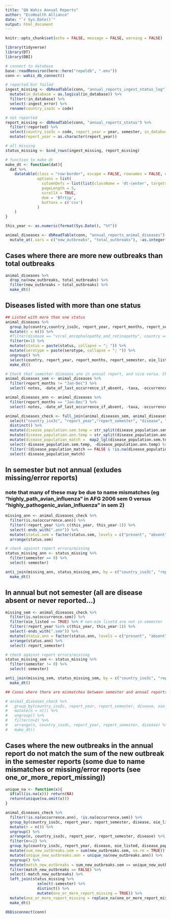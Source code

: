 ```yaml
---
title: "QA Wahis Annual Reports"
author: "EcoHealth Alliance"
date: "`r Sys.Date()`"
output: html_document
---
```


```r
knitr::opts_chunk$set(echo = FALSE, message = FALSE, warning = FALSE)

library(tidyverse)
library(DT)
library(DBI)

# connect to database
base::readRenviron(here::here("repeldb", ".env"))
conn <- wahis_db_connect()

# reported but failed 
ingest_missing <- dbReadTable(conn, "annual_reports_ingest_status_log") %>% 
  mutate(in_database = as.logical(in_database)) %>%
  filter(!in_database) %>%
  select(-ingest_error) %>%
  rename(country_iso3c = code)

# not reported
report_missing <- dbReadTable(conn, "annual_reports_status") %>%
  filter(!reported) %>%
  select(country_iso3c = code, report_year = year, semester, in_database = reported) %>%
  mutate(report_year = as.character(report_year))

# all missing
status_missing <- bind_rows(ingest_missing, report_missing)

# function to make dt
make_dt <- function(dat){
  dat %>%
    datatable(class = "row-border", escape = FALSE, rownames = FALSE, extensions = "Buttons", 
              options = list(
                columnDefs = list(list(className = 'dt-center', targets = 0:(dim(.)[2] - 1))),
                pageLength = 5,
                scrollX = TRUE,
                dom = 'Bfrtip',
                buttons = c('csv')
              )
    )
}
```

```r
this_year <- as.numeric(format(Sys.Date(), "%Y"))

animal_diseases <- dbReadTable(conn, "annual_reports_animal_diseases") %>%
  mutate_at(.vars = c("new_outbreaks", "total_outbreaks"), ~as.integer(.)) 
```

## Cases where there are more new outbreaks than total outbreaks
```r
animal_diseases %>%
  drop_na(new_outbreaks, total_outbreaks) %>%
  filter(new_outbreaks > total_outbreaks) %>%
  make_dt()
```

## Diseases listed with more than one status
```r
## Listed with more than one status
animal_diseases %>%
  group_by(country,country_iso3c, report_year, report_months, report_semester, oie_listed, disease, disease_population) %>% 
  mutate(n = n()) %>%
  #filter(disease == "viral_encephalopathy_and_retinopathy", country == "Australia", report_year == "2005", report_months == "Jan-Jun")
  filter(n>1) %>%
  mutate(status = paste(status, collapse = "; ")) %>%
  mutate(serotype = paste(serotype, collapse = "; ")) %>%
  ungroup() %>%
  select(country, report_year, report_months, report_semester, oie_listed, disease, disease_population, serotype, status) %>%
  make_dt()
```

```r
# Check that semester diseases are in annual report, and vice versa. Check that math adds up.
animal_diseases_sem <- animal_diseases %>%
  filter(report_months != "Jan-Dec") %>%
  select(-notes, -date_of_last_occurrence_if_absent, -taxa, -occurrence_description, -country, -report_months)

animal_diseases_ann <- animal_diseases %>%
  filter(report_months == "Jan-Dec") %>%
  select(-notes, -date_of_last_occurrence_if_absent, -taxa, -occurrence_description, -country, -report_months, -report_semester)

animal_diseases_check <- full_join(animal_diseases_sem, animal_diseases_ann, by = c("country_iso3c", "report_year", "disease", "oie_listed"), suffix = c(".sem", ".ann")) %>%
  select("country_iso3c", "report_year","report_semester", "disease", "oie_listed", starts_with("disease_population"), starts_with("serotype"), starts_with("status"), starts_with("occurrence"), starts_with("new_outbreaks"), starts_with("total_outbreaks")) %>%
  distinct() %>%
  mutate(disease_population.sem.temp = str_split(disease_population.sem, " and ")) %>%
  mutate(disease_population.ann.temp = str_split(disease_population.ann, " and ")) %>%
  mutate(disease_population_match =  map2_lgl(disease_population.sem.temp, disease_population.ann.temp, function(x,y)  any(unlist(x) %in% unlist(y)))) %>%
  select(-disease_population.sem.temp, -disease_population.ann.temp) %>%
  filter(!(disease_population_match == FALSE & !is.na(disease_population.ann) & !is.na(disease_population.sem))) %>%
  select(-disease_population_match)

```

## In semester but not annual (exludes missing/error reports)
### note that many of these may be due to name mismatches (eg "highly_path_avian_influenza" in AFG 2006 sem 0 versus "highly_pathogenic_avian_influenza" in sem 2)
```r
missing_ann <- animal_diseases_check %>% 
  filter(is.na(occurrence.ann)) %>%
  filter(!report_year %in% c(this_year, this_year-1)) %>%
  select(-ends_with(".ann")) %>%
  mutate(status.sem = factor(status.sem, levels = c("present", "absent", "unreported"))) %>%
  arrange(status.sem)

# check against report errors/missing
status_missing_ann <- status_missing %>%
  filter(semester == 0) %>%
  select(-semester)

anti_join(missing_ann, status_missing_ann, by = c("country_iso3c", "report_year")) %>%
  make_dt()
```

## In annual but not semester (all are disease absent or never reported...)
```r
missing_sem <- animal_diseases_check %>% 
  filter(is.na(occurrence.sem)) %>%
  filter(oie_listed == TRUE) %>% # non-oie lisetd are not in semester
  filter(!report_year %in% c(this_year, this_year-1)) %>%
  select(-ends_with(".sem")) %>%
  mutate(status.ann = factor(status.ann, levels = c("present", "absent", "unreported"))) %>%
  arrange(status.ann) %>%
  select(-report_semester)

# check against report errors/missing
status_missing_sem <- status_missing %>%
  filter(semester != 0) %>%
  select(-semester)

anti_join(missing_sem, status_missing_sem, by = c("country_iso3c", "report_year")) %>%
  make_dt()

```


```r
## Cases where there are mismatches between semester and annual reports - due to being listed as more than one status (above)

# animal_diseases_check %>%
#   group_by(country_iso3c, report_year, report_semester, disease, oie_listed) %>%
#   mutate(n = n()) %>%
#   ungroup() %>%
#   filter(n>2) %>%
#   arrange(n, country_iso3c, report_year, report_semester, disease) %>%
#   make_dt()

```

## Cases where the new outbreaks in the annual report do not match the sum of the new outbreak in the semester reports (some due to name mismatches or missing/error reports (see one_or_more_report_missing))
```r
unique_na <- function(x){
  if(all(is.na(x))) return(NA)
  return(unique(na.omit(x)))
}

animal_diseases_check %>%
  filter(!is.na(occurrence.ann), !is.na(occurrence.sem)) %>%
  group_by(country_iso3c, report_year, report_semester, disease, oie_listed, disease_population.sem, disease_population.ann) %>%
  mutate(n = n()) %>%
  ungroup() %>%
  arrange(n, country_iso3c, report_year, report_semester, disease) %>%
  filter(n<=2) %>%
  group_by(country_iso3c, report_year, disease, oie_listed, disease_population.sem, disease_population.ann) %>%
  mutate(sum_new_outbreaks.sem = sum(new_outbreaks.sem, na.rm = TRUE)) %>%
  mutate(unique_new_outbreaks.ann = unique_na(new_outbreaks.ann)) %>%
  ungroup() %>%
  mutate(match_new_outbreaks = sum_new_outbreaks.sem == unique_new_outbreaks.ann) %>%
  filter(match_new_outbreaks == FALSE) %>%
  select(-match_new_outbreaks) %>%
  left_join(status_missing %>%
              select(-semester) %>%
              distinct() %>%
              mutate(one_or_more_report_missing = TRUE)) %>%
  mutate(one_or_more_report_missing = replace_na(one_or_more_report_missing, FALSE)) %>%
  make_dt()
```

```r
dbDisconnect(conn)
```

